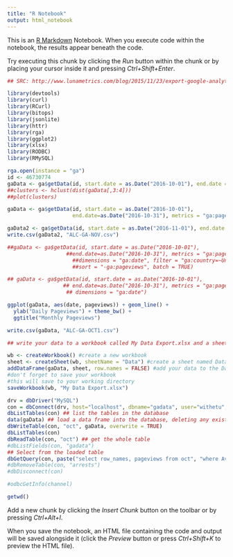 ```yaml
---
title: "R Notebook"
output: html_notebook
---
```


This is an [R Markdown](http://rmarkdown.rstudio.com) Notebook. When you execute code within the notebook, the results appear beneath the code. 

Try executing this chunk by clicking the *Run* button within the chunk or by placing your cursor inside it and pressing *Ctrl+Shift+Enter*. 

```r

## SRC: http://www.lunametrics.com/blog/2015/11/23/export-google-analytics-data-with-r/ 

library(devtools)
library(curl)
library(RCurl)
library(bitops)
library(jsonlite)
library(httr)
library(rga)
library(ggplot2)
library(xlsx)
library(RODBC)
library(RMySQL)

rga.open(instance = "ga")
id <- 46730774
gaData <- ga$getData(id, start.date = as.Date("2016-10-01"), end.date = as.Date("2016-10-31"))
##clusters <- hclust(dist(gaData[,3:4]))
##plot(clusters)

gaData <- ga$getData(id, start.date = as.Date("2016-10-01"), 
                     end.date=as.Date("2016-10-31"), metrics = "ga:pageviews,ga:BounceRate,ga:AvgSessionDuration")

gaData2 <- ga$getData(id, start.date = as.Date("2016-11-01"), end.date = as.Date("2016-11-14"), metrics = "ga:totalevents")
write.csv(gaData2, "ALC-GA-NOV.csv")

##gaData <- ga$getData(id, start.date = as.Date("2016-10-01"), 
                   ##end.date=as.Date("2016-10-31"), metrics = "ga:pageviews,ga:entrances",
                     ##dimensions = "ga:date", filter = "ga:country=~United States|Canada;ga:medium==organic",
                     ##sort = "-ga:pageviews", batch = TRUE)

## gaData <- ga$getData(id, start.date = as.Date("2016-10-01"), 
                  ## end.date=as.Date("2016-10-31"), metrics = "ga:pageviews",
                   ## dimensions = "ga:date")

ggplot(gaData, aes(date, pageviews)) + geom_line() + 
  ylab("Daily Pageviews") + theme_bw() + 
  ggtitle("Monthly Pageviews")

write.csv(gaData, "ALC-GA-OCT1.csv")

## write your data to a workbook called My Data Export.xlsx and a sheet called Data

wb <- createWorkbook() #create a new workbook
sheet <- createSheet(wb, sheetName = "Data") #create a sheet named Data
addDataFrame(gaData, sheet, row.names = FALSE) #add your data to the Data sheet
#don't forget to save your workbook
#this will save to your working directory
saveWorkbook(wb, "My Data Export.xlsx")

drv = dbDriver("MySQL")
con = dbConnect(drv, host="localhost", dbname="gadata", user="withetu", pass="enter1234") ## open a connection to a MySQL database
dbListTables(con) ## list the tables in the database
data(gaData) ## load a data frame into the database, deleting any existing copy
dbWriteTable(con, "oct", gaData, overwrite = TRUE) 
dbListTables(con)
dbReadTable(con, "oct") ## get the whole table
#dbListFields(con, "gadata")
## Select from the loaded table
dbGetQuery(con, paste("select row_names, pageviews from oct", "where AvgSessionDuration > 200 order by pageviews"))
#dbRemoveTable(con, "arrests")
#dbDisconnect(con)

#odbcGetInfo(channel)

getwd()

```

Add a new chunk by clicking the *Insert Chunk* button on the toolbar or by pressing *Ctrl+Alt+I*.

When you save the notebook, an HTML file containing the code and output will be saved alongside it (click the *Preview* button or press *Ctrl+Shift+K* to preview the HTML file).
